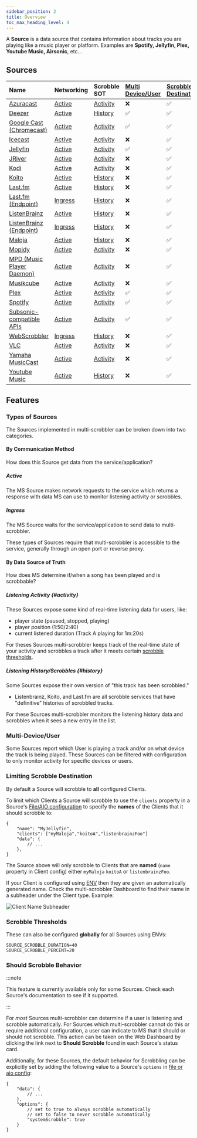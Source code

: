 ```yaml
---
sidebar_position: 2
title: Overview
toc_max_heading_level: 4
---
```



A **Source** is a data source that contains information about tracks you are playing like a music player or platform. Examples are **Spotify, Jellyfin, Plex, Youtube Music, Airsonic**, etc...

## Sources

| Name                                                                    | Networking          | Scrobble SOT          | [Multi Device/User](#multi-deviceuser) | [Scrobble Destination](#limiting-scrobble-destination) | [Thresholds](#scrobble-thresholds) | [Should Scrobble](#should-scrobble-behavior) |
| :---------------------------------------------------------------------- | :------------------ | :-------------------- | :-------------------------------------- | :----------------------------------------------------- | :--------------------------------- | :------------------------------------------- |
| [Azuracast](/configuration/sources/azuracast)                           | [Active](#active)   | [Activity](#activity) | ❌                                      | ✅                                                     | ✅                                 | ✅                                           |
| [Deezer](/configuration/sources/deezer)                                 | [Active](#active)   | [History](#history)   | ✅                                      | ✅                                                     | ❌                                 | ❌                                           |
| [Google Cast (Chromecast)](/configuration/sources/google-cast)          | [Active](#active)   | [Activity](#activity) | ✅                                      | ✅                                                     | ✅                                 | ❌                                           |
| [Icecast](/configuration/sources/icecast)                               | [Active](#active)   | [Activity](#activity) | ❌                                      | ✅                                                     | ✅                                 | ✅                                           |
| [Jellyfin](/configuration/sources/jellyfin)                             | [Active](#active)   | [Activity](#activity) | ✅                                      | ✅                                                     | ✅                                 | ❌                                           |
| [JRiver](/configuration/sources/jriver)                                 | [Active](#active)   | [Activity](#activity) | ❌                                      | ✅                                                     | ✅                                 | ❌                                           |
| [Kodi](/configuration/sources/kodi)                                     | [Active](#active)   | [Activity](#activity) | ❌                                      | ✅                                                     | ✅                                 | ❌                                           |
| [Koito](/configuration/sources/koito-source)                            | [Active](#active)   | [History](#history)   | ❌                                      | ✅                                                     | ❌                                 | ❌                                           |
| [Last.fm](/configuration/sources/lastfm-source)                         | [Active](#active)   | [History](#history)   | ❌                                      | ✅                                                     | ❌                                 | ❌                                           |
| [Last.fm (Endpoint)](/configuration/sources/lastfm-endpoint)            | [Ingress](#ingress) | [History](#history)   | ❌                                      | ✅                                                     | ❌                                 | ❌                                           |
| [ListenBrainz](/configuration/sources/listenbrainz-source)              | [Active](#active)   | [History](#history)   | ❌                                      | ✅                                                     | ❌                                 | ❌                                           |
| [ListenBrainz (Endpoint)](/configuration/sources/listenbrainz-endpoint) | [Ingress](#ingress) | [History](#history)   | ❌                                      | ✅                                                     | ❌                                 | ❌                                           |
| [Maloja](/configuration/sources/maloja)                                 | [Active](#active)   | [History](#history)   | ❌                                      | ✅                                                     | ❌                                 | ❌                                           |
| [Mopidy](/configuration/sources/mopidy)                                 | [Active](#active)   | [Activity](#activity) | ❌                                      | ✅                                                     | ✅                                 | ❌                                           |
| [MPD (Music Player Daemon)](/configuration/sources/mpd)                 | [Active](#active)   | [Activity](#activity) | ❌                                      | ✅                                                     | ✅                                 | ❌                                           |
| [Musikcube](/configuration/sources/musikcube)                           | [Active](#active)   | [Activity](#activity) | ❌                                      | ✅                                                     | ✅                                 | ❌                                           |
| [Plex](/configuration/sources/plex)                                     | [Active](#active)   | [Activity](#activity) | ✅                                      | ✅                                                     | ✅                                 | ❌                                           |
| [Spotify](/configuration/sources/spotify)                               | [Active](#active)   | [Activity](#activity) | ✅                                      | ✅                                                     | ✅                                 | ❌                                           |
| [Subsonic-compatible APIs](/configuration/sources/subsonic)             | [Active](#active)   | [Activity](#activity) | ✅                                      | ✅                                                     | ✅                                 | ❌                                           |
| [WebScrobbler](/configuration/sources/webscrobbler)                     | [Ingress](#active)  | [History](#history)   | ❌                                      | ✅                                                     | ❌                                 | ❌                                           |
| [VLC](/configuration/sources/vlc)                                       | [Active](#active)   | [Activity](#activity) | ❌                                      | ✅                                                     | ✅                                 | ❌                                           |
| [Yamaha MusicCast](/configuration/sources/yamaha-musiccast)             | [Active](#active)   | [Activity](#activity) | ❌                                      | ✅                                                     | ✅                                 | ❌                                           |
| [Youtube Music](/configuration/sources/youtube-music)                   | [Active](#active)   | [History](#history)   | ❌                                      | ✅                                                     | ❌                                 | ❌                                           |

## Features

### Types of Sources

The Sources implemented in multi-scrobbler can be broken down into two categories.

#### By Communication Method

How does this Source get data from the service/application?

##### Active

The MS Source makes network requests to the service which returns a response with data MS can use to monitor listening activity or scrobbles.

##### Ingress

The MS Source waits for the service/application to send data to multi-scrobbler.

These types of Sources require that multi-scrobbler is accessible to the service, generally through an open port or reverse proxy.

#### By Data Source of Truth

How does MS determine if/when a song has been played and is scrobbable?

##### Listening Activity {#activity}

These Sources expose some kind of real-time listening data for users, like:

* player state (paused, stopped, playing)
* player position (1:50/2:40)
* current listened duration (Track A playing for 1m:20s)

For theses Sources multi-scrobbler keeps track of the real-time state of your activity and scrobbles a track after it meets certain [scrobble thresholds](#scrobble-thresholds).

##### Listening History/Scrobbles {#history}

Some Sources expose their own version of "this track has been scrobbled."

* Listenbrainz, Koito, and Last.fm are all scrobble services that have "definitive" histories of scrobbled tracks.

For these Sources multi-scrobbler monitors the listening history data and scrobbles when it sees a new entry in the list.

### Multi-Device/User

Some Sources report which User is playing a track and/or on what device the track is being played. These Sources can be filtered with configuration to only monitor activity for specific devices or users.

### Limiting Scrobble Destination

By default a Source will scrobble to **all** configured Clients.

To limit which Clients a Source will scrobble to use the `clients` property in a Source's [File/AIO configuration](/configuration?configType=file#configuration-types) to specify the **names** of the Clients that it should scrobble to:

```json5 title="jellyfin.json"
{
    "name": "MyJellyfin",
    "clients": ["myMaloja","koitoA","listenbrainzFoo"]
    "data": {
        // ...
    },
}
```

The Source above will only scrobble to Clients that are **named** (`name` property in Client config) either `myMaloja` `koitoA` or `listenbrainzFoo`.

If your Client is configured using [ENV](/configuration?configType=env#configuration-types) then they are given an automatically generated name. Check the multi-scrobbler Dashboard to find their name in a subheader under the Client type. Example:

![Client Name Subheader](../client-subheader.png)

### Scrobble Thresholds

<ScrobbleThreshold filename="spotify"/>

These can also be configured **globally** for all Sources using ENVs:

```
SOURCE_SCROBBLE_DURATION=40
SOURCE_SCROBBLE_PERCENT=20
```

### Should Scrobble Behavior

:::note

This feature is currently available only for some Sources. Check each Source's documentation to see if it supported.

:::

For _most_ Sources multi-scrobbler can determine if a user is listening and scrobble automatically. For Sources which multi-scrobbler cannot do this or require additional configuration, a user can indicate to MS that it should or should not scrobble. This action can be taken on the Web Dashboard by clicking the link next to **Should Scrobble** found in each Source's status card.

Additionally, for these Sources, the default behavior for Scrobbling can be explicitly set by adding the following value to a Source's `options` in [file or aio config](/configuration?configType=file#configuration-types):

```json5 title="azuracast.json"
{
    "data": {
        // ...
    },
    "options": {
        // set to true to always scrobble automatically
        // set to false to never scrobble automatically
        "systemScrobble": true
    }
}
```